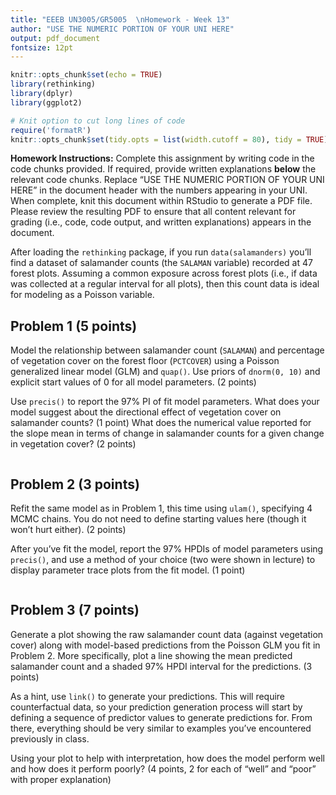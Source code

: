 ```yaml
---
title: "EEEB UN3005/GR5005  \nHomework - Week 13"
author: "USE THE NUMERIC PORTION OF YOUR UNI HERE"
output: pdf_document
fontsize: 12pt
---
```


```r

knitr::opts_chunk$set(echo = TRUE)
library(rethinking)
library(dplyr)
library(ggplot2)

# Knit option to cut long lines of code
require('formatR')
knitr::opts_chunk$set(tidy.opts = list(width.cutoff = 80), tidy = TRUE)

```


**Homework Instructions:** Complete this assignment by writing code in the code chunks provided. If required, provide written explanations **below** the relevant code chunks. Replace "USE THE NUMERIC PORTION OF YOUR UNI HERE" in the document header with the numbers appearing in your UNI. When complete, knit this document within RStudio to generate a PDF file. Please review the resulting PDF to ensure that all content relevant for grading (i.e., code, code output, and written explanations) appears in the document. 


  
  
After loading the `rethinking` package, if you run `data(salamanders)` you'll find a dataset of salamander counts (the `SALAMAN` variable) recorded at 47 forest plots. Assuming a common exposure across forest plots (i.e., if data was collected at a regular interval for all plots), then this count data is ideal for modeling as a Poisson variable.




## Problem 1 (5 points)

Model the relationship between salamander count (`SALAMAN`) and percentage of vegetation cover on the forest floor (`PCTCOVER`) using a Poisson generalized linear model (GLM) and `quap()`. Use priors of `dnorm(0, 10)` and explicit start values of 0 for all model parameters. (2 points)

Use `precis()` to report the 97% PI of fit model parameters. What does your model suggest about the directional effect of vegetation cover on salamander counts? (1 point) What does the numerical value reported for the slope mean in terms of change in salamander counts for a given change in vegetation cover? (2 points)

```r


```




## Problem 2 (3 points)

Refit the same model as in Problem 1, this time using `ulam()`, specifying 4 MCMC chains. You do not need to define starting values here (though it won't hurt either). (2 points)

After you've fit the model, report the 97% HPDIs of model parameters using `precis()`, and use a method of your choice (two were shown in lecture) to display parameter trace plots from the fit model. (1 point)

```r


```





## Problem 3 (7 points)

Generate a plot showing the raw salamander count data (against vegetation cover) along with model-based predictions from the Poisson GLM you fit in Problem 2. More specifically, plot a line showing the mean predicted salamander count and a shaded 97% HPDI interval for the predictions. (3 points)

As a hint, use `link()` to generate your predictions. This will require counterfactual data, so your prediction generation process will start by defining a sequence of predictor values to generate predictions for. From there, everything should be very similar to examples you've encountered previously in class.

Using your plot to help with interpretation, how does the model perform well and how does it perform poorly? (4 points, 2 for each of "well" and "poor" with proper explanation)

```r


```

